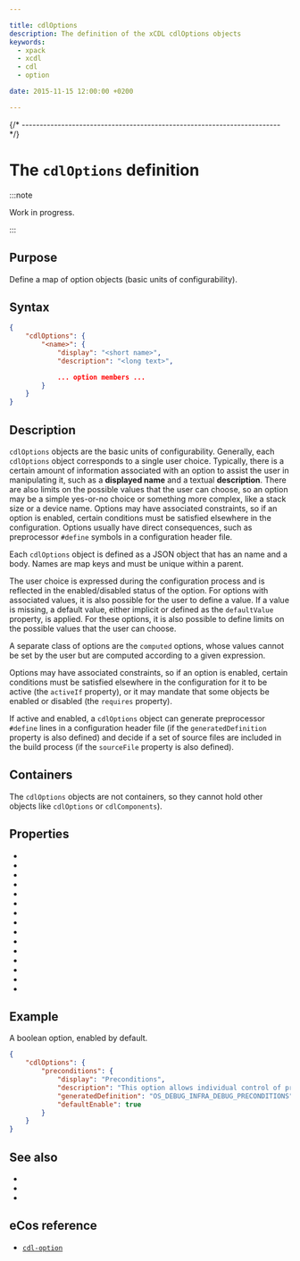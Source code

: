 ```yaml
---

title: cdlOptions
description: The definition of the xCDL cdlOptions objects
keywords:
  - xpack
  - xcdl
  - cdl
  - option

date: 2015-11-15 12:00:00 +0200

---
```




{/* ------------------------------------------------------------------------ */}

# The `cdlOptions` definition

:::note

Work in progress.

:::

## Purpose

Define a map of option objects (basic units of configurability).

## Syntax

```json
{
    "cdlOptions": {
        "<name>": {
            "display": "<short name>",
            "description": "<long text>",

            ... option members ...
        }
    }
}
```

## Description

`cdlOptions` objects are the basic units of configurability. Generally, each `cdlOptions` object corresponds to a single user choice. Typically, there is a certain amount of information associated with an option to assist the user in manipulating it, such as a **displayed name** and a textual **description**. There are also limits on the possible values that the user can choose, so an option may be a simple yes-or-no choice or something more complex, like a stack size or a device name. Options may have associated constraints, so if an option is enabled, certain conditions must be satisfied elsewhere in the configuration. Options usually have direct consequences, such as preprocessor `#define` symbols in a configuration header file.

Each `cdlOptions` object is defined as a JSON object that has an name and a body. Names are map keys and must be unique within a parent.

The user choice is expressed during the configuration process and is reflected in the enabled/disabled status of the option. For options with associated values, it is also possible for the user to define a value. If a value is missing, a default value, either implicit or defined as the `defaultValue` property, is applied. For these options, it is also possible to define limits on the possible values that the user can choose.

A separate class of options are the `computed` options, whose values cannot be set by the user but are computed according to a given expression.

Options may have associated constraints, so if an option is enabled, certain conditions must be satisfied elsewhere in the configuration for it to be active (the `activeIf` property), or it may mandate that some objects be enabled or disabled (the `requires` property).

If active and enabled, a `cdlOptions` object can generate preprocessor `#define` lines in a configuration header file (if the `generatedDefinition` property is also defined) and decide if a set of source files are included in the build process (if the `sourceFile` property is also defined).

## Containers

The `cdlOptions` objects are not containers, so they cannot hold other objects like `cdlOptions` or `cdlComponents`).

## Properties

- <PropertyActiveIf objectType="option"/>
- <PropertyCompilerIncludeFolders objectType="option"/>
- <PropertyCompilerSourceFiles objectType="option"/>
- <PropertyComputed objectType="option"/>
- <PropertyConfigurable objectType="option"/>
- <PropertyDefaultEnabled objectType="option"/>
- <PropertyDefaultValue objectType="option"/>
- <PropertyGeneratedDefinition objectType="option"/>
- <PropertyGeneratedFile objectType="option"/>
- <PropertyImplements objectType="option"/>
- <PropertyLegalValues objectType="option"/>
- <PropertyParent objectType="option"/>
- <PropertyRequires objectType="option"/>
- <PropertyValueType objectType="option"/>
- <PropertyValueFormat objectType="option"/>

## Example

A boolean option, enabled by default.

```json
{
    "cdlOptions": {
        "preconditions": {
            "display": "Preconditions",
            "description": "This option allows individual control of preconditions. A precondition is one type of assert, which it is useful to control separately from more general asserts. The function is OS_PRECONDITION(condition,msg).",
            "generatedDefinition": "OS_DEBUG_INFRA_DEBUG_PRECONDITIONS",
            "defaultEnable": true
        }
    }
}
```

## See also

- <MetadataObjectLink name="cdlComponents" />
- <MetadataObjectLink name="cdlInterfaces" />
- <MetadataObjectLink name="cdlPackage" />

## eCos reference

- [`cdl-option`](https://ecos.sourceware.org/docs-latest/cdl-guide/ref.cdl-option.html)
